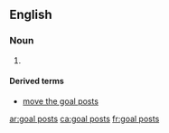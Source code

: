==English==

===Noun===
{{head|en|plural|head=[[goal]] [[posts]]}}

# {{plural of|goal post|lang=en}}

====Derived terms====
* [[move the goal posts]]

[[ar:goal posts]]
[[ca:goal posts]]
[[fr:goal posts]]